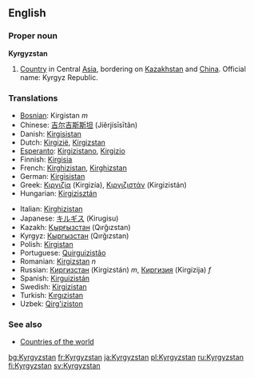 ==English==
{{wikipedia}}
===Proper noun===
'''Kyrgyzstan'''

# [[Country]] in Central [[Asia]], bordering on [[Kazakhstan]] and [[China]]. Official name: Kyrgyz Republic.

===Translations===
{{top}}
*[[Bosnian]]: Kirgistan ''m''
*Chinese: [[吉尔吉斯斯坦]] (Jíěrjísīsītǎn) 
*Danish: [[Kirgisistan]]
*Dutch: [[Kirgizië]], [[Kirgizstan]]
*[[Esperanto]]: [[Kirgizistano]], [[Kirgizio]]
*Finnish: [[Kirgisia]]
*French: [[Kirghizistan]], [[Kirghizstan]]
*German: [[Kirgisistan]]
*Greek: [[Κιργιζία]] (Kirgizía), [[Κιργιζιστάν]] (Kirgizistán)
*Hungarian: [[Kirgizisztán]]
{{mid}}
*Italian: [[Kirghizistan]]
*Japanese: [[キルギス]] (Kirugisu)
*Kazakh: [[Қырғызстан]] (Qırğızstan)
*Kyrgyz: [[Кыргызстан]] (Qırğızstan)
*Polish: [[Kirgistan]]
*Portuguese: [[Quirguizistão]]
*Romanian: [[Kirgizstan]] ''n''
*Russian: [[Киргизстан]] (Kirgizstán) ''m'', [[Киргизия]] (Kirgízija) ''f''
*Spanish: [[Kirguizistán]]
*Swedish: [[Kirgizistan]]
*Turkish: [[Kırgızistan]]
*Uzbek: [[Qirg'iziston]]
{{bottom}}

===See also===
* [[Countries of the world]]

[[bg:Kyrgyzstan]]
[[fr:Kyrgyzstan]]
[[ja:Kyrgyzstan]]
[[pl:Kyrgyzstan]]
[[ru:Kyrgyzstan]]
[[fi:Kyrgyzstan]]
[[sv:Kyrgyzstan]]